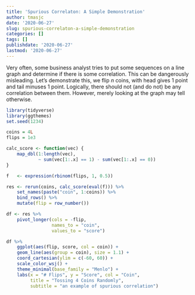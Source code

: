 ```yaml
---
title: 'Spurious Correlaton: A Simple Demonstration'
author: tmasjc
date: '2020-06-27'
slug: spurious-correlaton-a-simple-demonstration
categories: []
tags: []
publishdate: '2020-06-27'
lastmod: '2020-06-27'
---
```


Very often, some business analyst tries to put some sequences on a line graph and determine if there is some correlation. This can be dangerously misleading. 
Let's demonstrate this, we flip $n$ coins, with head gives 1 point and tail minuses 1 point. Logically, there should not (and do not) be any correlation between them. However, merely looking at the graph may tell otherwise.

```r
library(tidyverse)
library(ggthemes)
set.seed(1234)

coins = 4L
flips = 1e3

calc_score <- function(vec) { 
    map_dbl(1:length(vec), 
            ~ sum(vec[1:.x] == 1) - sum(vec[1:.x] == 0))
}

f   <- expression(rbinom(flips, 1, 0.5))

res <- rerun(coins, calc_score(eval(f))) %>% 
    set_names(paste("coin", 1:coins)) %>% 
    bind_rows() %>% 
    mutate(flip = row_number())

df <- res %>%
    pivot_longer(cols = -flip,
                 names_to = "coin",
                 values_to = "score")

df %>% 
    ggplot(aes(flip, score, col = coin)) +
    geom_line(aes(group = coin), size = 1.1) +
    coord_cartesian(ylim = c(-60, 60)) +
    scale_color_wsj() +
    theme_minimal(base_family = "Menlo") +
    labs(x = "# Flips", y = "Score", col = "Coin", 
         title = "Tossing 4 Coins Randomly",
         subtitle = "an example of spurious correlation")
```

